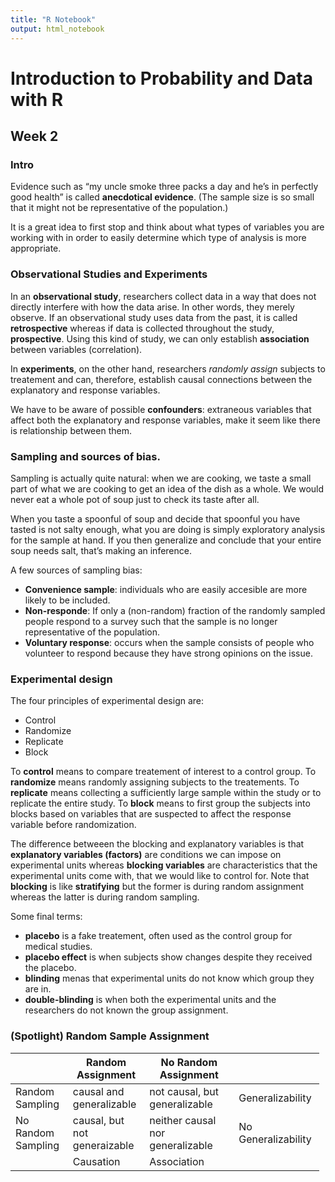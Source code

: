 ```yaml
---
title: "R Notebook"
output: html_notebook
---
```


# Introduction to Probability and Data with R

## Week 2

### Intro

Evidence such as "my uncle smoke three packs a day and he's in perfectly good health" is called **anecdotical evidence**. (The sample size is so small that it might not be representative of the population.)


It is a great idea to first stop and think about what types of variables you are working with in order to easily determine which type of analysis is more appropriate.

### Observational Studies and Experiments

In an **observational study**, researchers collect data in a way that does not directly interfere with how the data arise. In other words, they merely observe. If an observational study uses data from the past, it is called **retrospective** whereas if data is collected throughout the study, **prospective**. Using this kind of study, we can only establish **association** between variables (correlation).

In **experiments**, on the other hand, researchers *randomly assign* subjects to treatement and can, therefore, establish causal connections between the explanatory and response variables.

We have to be aware of possible **confounders**: extraneous variables that affect both the explanatory and response variables, make it seem like there is relationship between  them.

### Sampling and sources of bias.

Sampling is actually quite natural: when we are cooking, we taste a small part of what we are cooking to get an idea of the dish as a whole. We would never eat a whole pot of soup just to check its taste after all.

When you taste a spoonful of soup and decide that spoonful you have tasted is not salty enough, what you are doing is simply exploratory analysis for the sample at hand. If you then generalize and conclude that your entire soup needs salt, that's making an inference. 

A few sources of sampling bias:

- **Convenience sample**: individuals who are easily accesible are more likely to be included.  
- **Non-responde**: If only a (non-random) fraction of the randomly sampled people respond to a survey such that the sample is no longer representative of the population.  
- **Voluntary response**: occurs when the sample consists of people who volunteer to respond because they have strong opinions on the issue.  


### Experimental design

The four principles of experimental design are:

- Control  
- Randomize  
- Replicate  
- Block

To **control** means to compare treatement of interest to a control group. To **randomize** means randomly assigning subjects to the treatements. To **replicate** means collecting a sufficiently large sample within the study or to replicate the entire study. To **block** means to first group the subjects into blocks based on variables that are suspected to affect the response variable before randomization. 


The difference betweeen the blocking and explanatory variables is that **explanatory variables (factors)** are conditions we can impose on experimental units whereas **blocking variables** are characteristics that the experimental units come with, that we would like to control for. Note that **blocking** is like **stratifying** but the former is during random assignment whereas the latter is during random sampling. 

Some final terms:

- **placebo** is a fake treatement, often used as the control group for medical studies.  
- **placebo effect** is when subjects show changes despite they received the placebo.  
- **blinding** menas that experimental units do not know which group they are in.  
- **double-blinding** is when both the experimental units and the researchers do not known the group assignment.


### (Spotlight) Random Sample Assignment

+---------------+--------------------+-----------------------+---------------------+
|               | Random Assignment  | No Random Assignment  |                     |
+===============+====================+=======================+=====================+
| Random        | causal and         | not causal, but       | Generalizability    |
| Sampling      | generalizable      | generalizable         |                     |
+---------------+--------------------+-----------------------+---------------------+
| No Random     | causal, but not    | neither causal nor    | No Generalizability |
| Sampling      | generaizable       | generalizable         |                     |
+---------------+--------------------+-----------------------+---------------------+
|               | Causation          | Association           |                     |
+---------------+--------------------+-----------------------+---------------------+